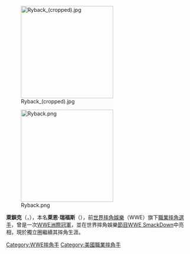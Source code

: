 {{Unreferenced|time=2021-05-05T04:55:53+00:00}}
{{Infobox Pro Wrestler
| name=萊鋇克
| image=Ryback Jan 2013.jpg
| ringnames = Ryan Reeves<br />'''Ryback'''<br />Skip Sheffield([[NXT|NXT]]時期)
| birthname = 艾倫·史蒂芬·哈戴德
| height={{height|ft=6|in=3}}
| weight={{convert|291|lb|kg|abbr=on}}
| birth_date={{birth date and age|mf=yes|1981|11|10}}
| birth_place={{USA}}[[內華達州|內華達州]][[克拉克縣_(內華達州)|克拉克縣]]{{link-en|拉斯維加斯谷|Las Vegas Valley}}
| death_date=
| death_place=
| resides=
| billed={{USA}}[[內華達州|內華達州]][[克拉克縣_(內華達州)|克拉克縣]]{{link-en|拉斯維加斯谷|Las Vegas Valley}}
| trainer=Bill DeMott<br />Al Snow<br />Jody Hamilton
| debut=2004年
| retired=
| spouse=
}}

[[File:Ryback_(cropped).jpg|250px]]

[[File:Ryback.png|250px]]

'''萊鋇克'''（{{lang-en|'''Ryback'''}}，{{bd|1981年|11月10日|}}），本名'''萊恩·瑞福斯'''（{{lang-en|'''Ryan Reeves'''}}），前[[世界摔角娛樂|世界摔角娛樂]]（WWE）旗下[[職業摔角|職業摔角]][[選手|選手]]，曾是一次[[WWE洲際冠軍|WWE洲際冠軍]]，並在世界摔角娛樂[[節目|節目]][[WWE_Friday_Night_SmackDown!|WWE SmackDown]]中亮相，現於獨立圈繼續其摔角生涯。

{{WWE洲际冠军}}
{{DEFAULTSORT:Ryback}}
[[Category:WWE摔角手|Category:WWE摔角手]]
[[Category:美國職業摔角手|Category:美國職業摔角手]]